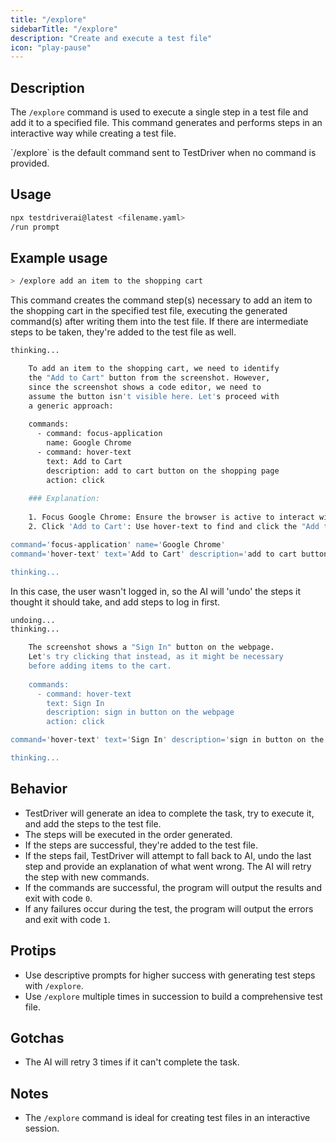 ```yaml
---
title: "/explore"
sidebarTitle: "/explore"
description: "Create and execute a test file"
icon: "play-pause"
---
```


## Description

The `/explore` command is used to execute a single step in a test file and add it to a specified file. This command generates and performs steps in an interactive way while creating a test file.

<Tip>
  `/explore` is the default command sent to TestDriver when no command is provided.
</Tip>

## Usage

```bash
npx testdriverai@latest <filename.yaml>
/run prompt
```

## Example usage

```bash
> /explore add an item to the shopping cart
```

This command creates the command step(s) necessary to add an item to the shopping cart in the specified test file, executing the generated command(s) after writing them into the test file. If there are intermediate steps to be taken, they're added to the test file as well.

```bash
thinking...

    To add an item to the shopping cart, we need to identify
    the "Add to Cart" button from the screenshot. However,
    since the screenshot shows a code editor, we need to
    assume the button isn't visible here. Let's proceed with
    a generic approach:
    
    commands:
      - command: focus-application
        name: Google Chrome
      - command: hover-text
        text: Add to Cart
        description: add to cart button on the shopping page
        action: click
    
    ### Explanation:
    
    1. Focus Google Chrome: Ensure the browser is active to interact with the shopping page.
    2. Click 'Add to Cart': Use hover-text to find and click the "Add to Cart" button, assuming it's present on the shopping page.

command='focus-application' name='Google Chrome'
command='hover-text' text='Add to Cart' description='add to cart button on the shopping page' action='click'

thinking...
```

In this case, the user wasn't logged in, so the AI will 'undo' the steps it thought it should take, and add steps to log in first.

```bash
undoing...
thinking...

    The screenshot shows a "Sign In" button on the webpage.
    Let's try clicking that instead, as it might be necessary
    before adding items to the cart.
    
    commands:
      - command: hover-text
        text: Sign In
        description: sign in button on the webpage
        action: click

command='hover-text' text='Sign In' description='sign in button on the webpage' action='click'

thinking...
```

## Behavior

- TestDriver will generate an idea to complete the task, try to execute it, and add the steps to the test file.
- The steps will be executed in the order generated.
- If the steps are successful, they're added to the test file.
- If the steps fail, TestDriver will attempt to fall back to AI, undo the last step and provide an explanation of what went wrong. The AI will retry the step with new commands.
- If the commands are successful, the program will output the results and exit with code `0`.
- If any failures occur during the test, the program will output the errors and exit with code `1`.

## Protips

- Use descriptive prompts for higher success with generating test steps with `/explore`.
- Use `/explore` multiple times in succession to build a comprehensive test file.

## Gotchas

- The AI will retry 3 times if it can't complete the task.

## Notes

- The `/explore` command is ideal for creating test files in an interactive session.